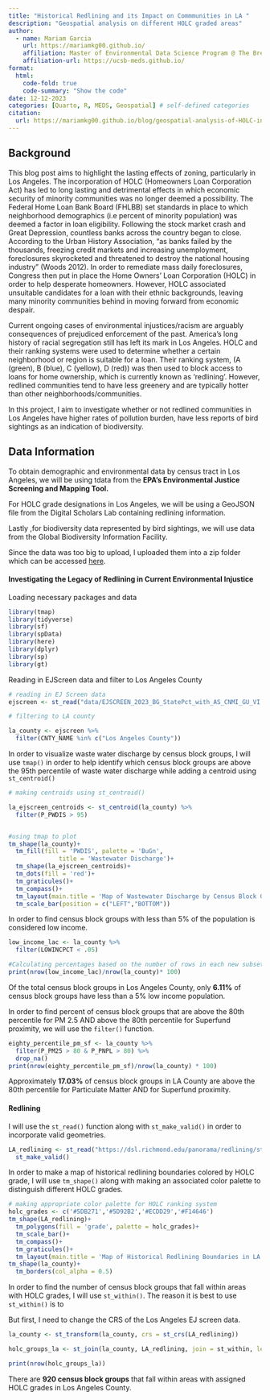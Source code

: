 ```yaml
---
title: "Historical Redlining and its Impact on Commmunities in LA "
description: "Geospatial analysis on different HOLC graded areas"
author:
  - name: Mariam Garcia
    url: https://mariamkg00.github.io/
    affiliation: Master of Environmental Data Science Program @ The Bren School (UCSB) 
    affiliation-url: https://ucsb-meds.github.io/ 
format:
  html:
    code-fold: true
    code-summary: "Show the code"
date: 12-12-2023
categories: [Quarto, R, MEDS, Geospatial] # self-defined categories
citation: 
  url: https://mariamkg00.github.io/blog/geospatial-analysis-of-HOLC-in-LA/ 
---
```


## Background

This blog post aims to highlight the lasting effects of zoning, particularly in Los Angeles. The incorporation of HOLC (Homeowners Loan Corporation Act) has led to long lasting and detrimental effects in which economic security of minority communities was no longer deemed a possibility. The Federal Home Loan Bank Board (FHLBB) set standards in place to which neighborhood demographics (i.e percent of minority population) was deemed a factor in loan eligibility. Following the stock market crash and Great Depression, countless banks across the country began to close. According to the Urban History Association, "as banks failed by the thousands, freezing credit markets and increasing unemployment, foreclosures skyrocketed and threatened to destroy the national housing industry" (Woods 2012). In order to remediate mass daily foreclosures, Congress then put in place the Home Owners' Loan Corporation (HOLC) in order to help desperate homeowners. However, HOLC associated unsuitable candidates for a loan with their ethnic backgrounds, leaving many minority communities behind in moving forward from economic despair.

Current ongoing cases of environmental injustices/racism are arguably consequences of prejudiced enforcement of the past. America's long history of racial segregation still has left its mark in Los Angeles. HOLC and their ranking systems were used to determine whether a certain neighborhood or region is suitable for a loan. Their ranking system, (A (green), B (blue), C (yellow), D (red)) was then used to block access to loans for home ownership, which is currently known as 'redlining'. However, redlined communities tend to have less greenery and are typically hotter than other neighborhoods/communities.

In this project, I aim to investigate whether or not redlined communities in Los Angeles have higher rates of pollution burden, have less reports of bird sightings as an indication of biodiversity.

## Data Information

To obtain demographic and environmental data by census tract in Los Angeles, we will be using tdata from the **EPA's Environmental Justice Screening and Mapping Tool.**

For HOLC grade designations in Los Angeles, we will be using a GeoJSON file from the Digital Scholars Lab containing redlining information.

Lastly ,for biodiversity data represented by bird sightings, we will use data from the Global Biodiversity Information Facility.

Since the data was too big to upload, I uploaded them into a zip folder which can be accessed [here]{.underline}.

#### Investigating the Legacy of Redlining in Current Environmental Injustice

Loading necessary packages and data

```r
library(tmap)
library(tidyverse)
library(sf)
library(spData)
library(here)
library(dplyr)
library(sp)
library(gt)
```

Reading in EJScreen data and filter to Los Angeles County

```r
# reading in EJ Screen data
ejscreen <- st_read("data/EJSCREEN_2023_BG_StatePct_with_AS_CNMI_GU_VI.gdb/")

# filtering to LA county 

la_county <- ejscreen %>% 
  filter(CNTY_NAME %in% c("Los Angeles County"))
```

In order to visualize waste water discharge by census block groups, I will use `tmap()` in order to help identify which census block groups are above the 95th percentile of waste water discharge while adding a centroid using `st_centroid()`

```r
# making centroids using st_centroid()

la_ejscreen_centroids <- st_centroid(la_county) %>% 
  filter(P_PWDIS > 95)


#using tmap to plot 
tm_shape(la_county)+
  tm_fill(fill = 'PWDIS', palette = 'BuGn',
              title = 'Wastewater Discharge')+
  tm_shape(la_ejscreen_centroids)+
  tm_dots(fill = 'red')+
  tm_graticules()+
  tm_compass()+
  tm_layout(main.title = 'Map of Wastewater Discharge by Census Block Groups in LA County') +
  tm_scale_bar(position = c("LEFT","BOTTOM"))

```

In order to find census block groups with less than 5% of the population is considered low income.

```r
low_income_lac <- la_county %>% 
  filter(LOWINCPCT < .05)

#Calculating percentages based on the number of rows in each new subset. 
print(nrow(low_income_lac)/nrow(la_county)* 100)

```

Of the total census block groups in Los Angeles County, only **6.11%** of census block groups have less than a 5% low income population.

In order to find percent of census block groups that are above the 80th percentile for PM 2.5 AND above the 80th percentile for Superfund proximity, we will use the `filter()` function.

```r
eighty_percentile_pm_sf <- la_county %>% 
  filter(P_PM25 > 80 & P_PNPL > 80) %>% 
  drop_na()
print(nrow(eighty_percentile_pm_sf)/nrow(la_county) * 100)
```

Approximately **17.03%** of census block groups in LA County are above the 80th percentile for Particulate Matter AND for Superfund proximity.

#### Redlining 

I will use the `st_read()` function along with `st_make_valid()` in order to incorporate valid geometries.

```r
LA_redlining <- st_read("https://dsl.richmond.edu/panorama/redlining/static/citiesData/CALosAngeles1939/geojson.json") %>%
  st_make_valid()
```

In order to make a map of historical redlining boundaries colored by HOLC grade, I will use `tm_shape()` along with making an associated color palette to distinguish different HOLC grades.

```r
# making appropriate color palette for HOLC ranking system
holc_grades <- c('#5DB271','#5D92B2','#ECDD29','#F14646')
tm_shape(LA_redlining)+
  tm_polygons(fill = 'grade', palette = holc_grades)+
  tm_scale_bar()+
  tm_compass()+
  tm_graticules()+
  tm_layout(main.title = 'Map of Historical Redlining Boundaries in LA County')+
tm_shape(la_county)+
  tm_borders(col_alpha = 0.5)
```

In order to find the number of census block groups that fall within areas with HOLC grades, I will use `st_within()`. The reason it is best to use `st_within()` is to

But first, I need to change the CRS of the Los Angeles EJ screen data.

```r
la_county <- st_transform(la_county, crs = st_crs(LA_redlining))

holc_groups_la <- st_join(la_county, LA_redlining, join = st_within, left = FALSE)

print(nrow(holc_groups_la))
```

There are **920 census block groups** that fall within areas with assigned HOLC grades in Los Angeles County.
